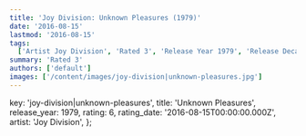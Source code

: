 ```yaml
---
title: 'Joy Division: Unknown Pleasures (1979)'
date: '2016-08-15'
lastmod: '2016-08-15'
tags:
  ['Artist Joy Division', 'Rated 3', 'Release Year 1979', 'Release Decade 1970']
summary: 'Rated 3'
authors: ['default']
images: ['/content/images/joy-division|unknown-pleasures.jpg']
---
```


  key: 'joy-division|unknown-pleasures',
  title: 'Unknown Pleasures',
  release_year: 1979,
  rating: 6,
  rating_date: '2016-08-15T00:00:00.000Z',
  artist: 'Joy Division',
};

<MusicRating data={data} />
